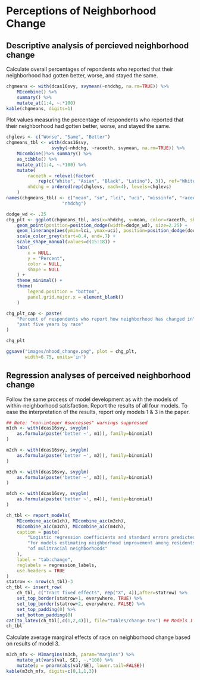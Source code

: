 # Perceptions of Neighborhood Change

## Descriptive analysis of percieved neighborhood change

Calculate overall percentages of repondents who reported that their neighborhood had gotten better, worse, and stayed the same. 

```r
chgmeans <- with(dcas16svy, svymean(~nhdchg, na.rm=TRUE)) %>%
    MIcombine() %>%
    summary() %>%
    mutate_at(1:4, ~.*100)
kable(chgmeans, digits=1)

```

Plot values measuring the percentage of respondents who reported that their neighborhood had gotten better, worse, and stayed the same. 

```r
chglevs <- c("Worse", "Same", "Better")
chgmeans_tbl <- with(dcas16svy, 
                 svyby(~nhdchg, ~raceeth, svymean, na.rm=TRUE)) %>%
    MIcombine()%>% summary() %>%
    as_tibble() %>%
    mutate_at(1:4, ~.*100) %>%
    mutate(
        raceeth = relevel(factor(
            rep(c("White", "Asian", "Black", "Latino"), 3)), ref="White"),
        nhdchg = ordered(rep(chglevs, each=4), levels=chglevs)
    )
names(chgmeans_tbl) <- c("mean", "se", "lci", "uci", "missinfo", "raceeth", 
                     "nhdchg")

dodge_wd <- .25
chg_plt <- ggplot(chgmeans_tbl, aes(x=nhdchg, y=mean, color=raceeth, shape=raceeth)) +
    geom_point(position=position_dodge(width=dodge_wd), size=2.25) +
    geom_linerange(aes(ymin=lci, ymax=uci), position=position_dodge(dodge_wd)) +
    scale_color_grey(start=0.4, end=.7) +
    scale_shape_manual(values=c(15:18)) +
    labs(
        x = NULL,
        y = "Percent",
        color = NULL, 
        shape = NULL
    ) +
    theme_minimal() +
    theme(
        legend.position = "bottom",
        panel.grid.major.x = element_blank()
    )

chg_plt_cap <- paste(
    "Percent of respondents who report how neighborhood has changed in",
    "past five years by race"
)

```

```r
chg_plt

ggsave("images/nhood_change.png", plot = chg_plt,
       width=6.75, units='in')

```

## Regression analyses of perceived neighborhood change

Follow the same process of model development as with the models of within-neighborhood satisfaction. Report the results of all four models. To ease the interpretation of the results, report only models 1 & 3 in the paper. 

```r
## Note: "non-integer #successes" warnings suppressed
m1ch <- with(dcas16svy, svyglm(
    as.formula(paste('better ~', m1)), family=binomial)
)

m2ch <- with(dcas16svy, svyglm(
    as.formula(paste('better ~', m2)), family=binomial)
)

m3ch <- with(dcas16svy, svyglm(
    as.formula(paste('better ~', m3)), family=binomial)
)

m4ch <- with(dcas16svy, svyglm(
    as.formula(paste('better ~', m4)), family=binomial)
)

ch_tbl <- report_models(
    MIcombine_aic(m1ch), MIcombine_aic(m2ch),
    MIcombine_aic(m3ch), MIcombine_aic(m4ch),
    caption = paste(
        "Logistic regression coefficients and standard errors predicted",
        "for models estimating neighborhood improvement among residents",
        "of mulitracial neighborhoods"
    ),
    label = "tab:change",
    reglabels = regression_labels,
    use.headers = TRUE
)
statrow <- nrow(ch_tbl)-3
ch_tbl <- insert_row(
    ch_tbl, c("Tract fixed effects", rep("X", 4)),after=statrow) %>%
    set_top_border(statrow+1, everywhere, TRUE) %>%
    set_top_border(statrow+2, everywhere, FALSE) %>% 
    set_top_padding(0) %>%
    set_bottom_padding(0)
cat(to_latex(ch_tbl[,c(1,2,4)]), file="tables/change.tex") ## Models 1 & 3
ch_tbl

```

Calculate average marginal effects of race on neighborhood change based on results of model 3.  

```r
m3ch_mfx <- MImargins(m3ch, param="margins") %>%
    mutate_at(vars(val, SE), ~.*100) %>%
    mutate(p = pnorm(abs(val/SE), lower.tail=FALSE))
kable(m3ch_mfx, digits=c(0,1,1,3))

```

